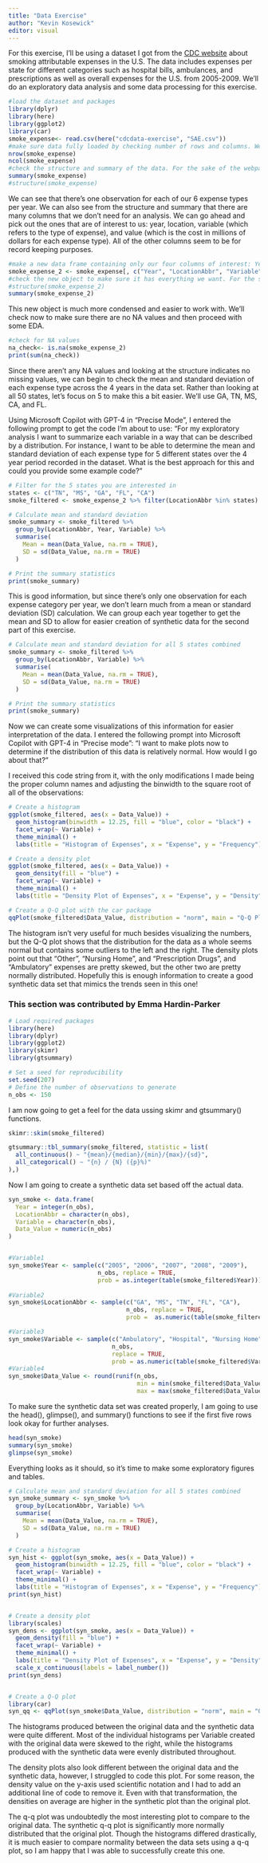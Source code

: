```yaml
---
title: "Data Exercise"
author: "Kevin Kosewick"
editor: visual
---
```


For this exercise, I'll be using a dataset I got from the [CDC website](https://data.cdc.gov/Health-Consequences-and-Costs/Smoking-Attributable-Mortality-Morbidity-and-Econo/ezab-8sq5/about_data) about smoking attributable expenses in the U.S. The data includes expenses per state for different categories such as hospital bills, ambulances, and prescriptions as well as overall expenses for the U.S. from 2005-2009. We'll do an exploratory data analysis and some data processing for this exercise.

```r
#load the dataset and packages
library(dplyr)
library(here)
library(ggplot2)
library(car)
smoke_expense<- read.csv(here("cdcdata-exercise", "SAE.csv"))
#make sure data fully loaded by checking number of rows and columns. We should have 19 variables and 1560 observations
nrow(smoke_expense)
ncol(smoke_expense)
#check the structure and summary of the data. For the sake of the webpage, I've made the structure line an annotation, but if you're viewing this in R go ahead and delete the #
summary(smoke_expense)
#structure(smoke_expense)
```

We can see that there's one observation for each of our 6 expense types per year. We can also see from the structure and summary that there are many columns that we don't need for an analysis. We can go ahead and pick out the ones that are of interest to us: year, location, variable (which refers to the type of expense), and value (which is the cost in millions of dollars for each expense type). All of the other columns seem to be for record keeping purposes.

```r
#make a new data frame containing only our four columns of interest: Year, LocationAbbr, Variable, and Data_Value.
smoke_expense_2 <- smoke_expense[, c("Year", "LocationAbbr", "Variable", "Data_Value")]
#check the new object to make sure it has everything we want. For the sake of the webpage, I've made the structure line an annotation, but if you're viewing this in R go ahead and delete the #
#structure(smoke_expense_2)
summary(smoke_expense_2)
```

This new object is much more condensed and easier to work with. We'll check now to make sure there are no NA values and then proceed with some EDA.

```r
#check for NA values
na_check<- is.na(smoke_expense_2)
print(sum(na_check))
```

Since there aren't any NA values and looking at the structure indicates no missing values, we can begin to check the mean and standard deviation of each expense type across the 4 years in the data set. Rather than looking at all 50 states, let's focus on 5 to make this a bit easier. We'll use GA, TN, MS, CA, and FL.

Using Microsoft Copilot with GPT-4 in "Precise Mode", I entered the following prompt to get the code I'm about to use: "For my exploratory analysis I want to summarize each variable in a way that can be described by a distribution. For instance, I want to be able to determine the mean and standard deviation of each expense type for 5 different states over the 4 year period recorded in the dataset. What is the best approach for this and could you provide some example code?"

```r
# Filter for the 5 states you are interested in
states <- c("TN", "MS", "GA", "FL", "CA")
smoke_filtered <- smoke_expense_2 %>% filter(LocationAbbr %in% states)

# Calculate mean and standard deviation
smoke_summary <- smoke_filtered %>%
  group_by(LocationAbbr, Year, Variable) %>%
  summarise(
    Mean = mean(Data_Value, na.rm = TRUE),
    SD = sd(Data_Value, na.rm = TRUE)
  )

# Print the summary statistics
print(smoke_summary)

```

This is good information, but since there's only one observation for each expense category per year, we don't learn much from a mean or standard deviation (SD) calculation. We can group each year together to get the mean and SD to allow for easier creation of synthetic data for the second part of this exercise.

```r
# Calculate mean and standard deviation for all 5 states combined
smoke_summary <- smoke_filtered %>%
  group_by(LocationAbbr, Variable) %>%
  summarise(
    Mean = mean(Data_Value, na.rm = TRUE),
    SD = sd(Data_Value, na.rm = TRUE)
  )

# Print the summary statistics
print(smoke_summary)

```

Now we can create some visualizations of this information for easier interpretation of the data. I entered the following prompt into Microsoft Copilot with GPT-4 in "Precise mode": "I want to make plots now to determine if the distribution of this data is relatively normal. How would I go about that?"

I received this code string from it, with the only modifications I made being the proper column names and adjusting the binwidth to the square root of all of the observations:

```r
# Create a histogram
ggplot(smoke_filtered, aes(x = Data_Value)) + 
  geom_histogram(binwidth = 12.25, fill = "blue", color = "black") +
  facet_wrap(~ Variable) +
  theme_minimal() +
  labs(title = "Histogram of Expenses", x = "Expense", y = "Frequency")

# Create a density plot
ggplot(smoke_filtered, aes(x = Data_Value)) + 
  geom_density(fill = "blue") +
  facet_wrap(~ Variable) +
  theme_minimal() +
  labs(title = "Density Plot of Expenses", x = "Expense", y = "Density") 

# Create a Q-Q plot with the car package
qqPlot(smoke_filtered$Data_Value, distribution = "norm", main = "Q-Q Plot of Expenses")

```

The histogram isn't very useful for much besides visualizing the numbers, but the Q-Q plot shows that the distribution for the data as a whole seems normal but contains some outliers to the left and the right. The density plots point out that "Other", "Nursing Home", and "Prescription Drugs", and "Ambulatory" expenses are pretty skewed, but the other two are pretty normally distributed. Hopefully this is enough information to create a good synthetic data set that mimics the trends seen in this one!

### This section was contributed by Emma Hardin-Parker

```r
# Load required packages
library(here)
library(dplyr)
library(ggplot2)
library(skimr)
library(gtsummary)
```

```r
# Set a seed for reproducibility
set.seed(207)
# Define the number of observations to generate
n_obs <- 150
```

I am now going to get a feel for the data ussing skimr and gtsummary() functions.

```r
skimr::skim(smoke_filtered)
```

```r
gtsummary::tbl_summary(smoke_filtered, statistic = list(
  all_continuous() ~ "{mean}/{median}/{min}/{max}/{sd}",
  all_categorical() ~ "{n} / {N} ({p}%)"
),)
```

Now I am going to create a synthetic data set based off the actual data.

```r
syn_smoke <- data.frame(
  Year = integer(n_obs),
  LocationAbbr = character(n_obs),
  Variable = character(n_obs),
  Data_Value = numeric(n_obs)
)


#Variable1
syn_smoke$Year <- sample(c("2005", "2006", "2007", "2008", "2009"),
                         n_obs, replace = TRUE,
                         prob = as.integer(table(smoke_filtered$Year)))
                   
#Variable2 
syn_smoke$LocationAbbr <- sample(c("GA", "MS", "TN", "FL", "CA"),
                                 n_obs, replace = TRUE,
                                 prob =  as.numeric(table(smoke_filtered$LocationAbbr)/100))

#Variable3
syn_smoke$Variable <- sample(c("Ambulatory", "Hospital", "Nursing Home", "Other", "Prescription Drugs", "Total"),
                             n_obs,
                             replace = TRUE,
                             prob = as.numeric(table(smoke_filtered$Variable)/100))
#Variable4
syn_smoke$Data_Value <- round(runif(n_obs,
                                    min = min(smoke_filtered$Data_Value),
                                    max = max(smoke_filtered$Data_Value)), 1)
```

To make sure the synthetic data set was created properly, I am going to use the head(), glimpse(), and summary() functions to see if the first five rows look okay for further analyses.

```r
head(syn_smoke)
summary(syn_smoke)
glimpse(syn_smoke)
```

Everything looks as it should, so it's time to make some exploratory figures and tables.

```r
# Calculate mean and standard deviation for all 5 states combined
syn_smoke_summary <- syn_smoke %>%
  group_by(LocationAbbr, Variable) %>%
  summarise(
    Mean = mean(Data_Value, na.rm = TRUE),
    SD = sd(Data_Value, na.rm = TRUE)
  )
```

```r
# Create a histogram
syn_hist <- ggplot(syn_smoke, aes(x = Data_Value)) + 
  geom_histogram(binwidth = 12.25, fill = "blue", color = "black") +
  facet_wrap(~ Variable) +
  theme_minimal() +
  labs(title = "Histogram of Expenses", x = "Expense", y = "Frequency")
print(syn_hist)


# Create a density plot
library(scales)
syn_dens <- ggplot(syn_smoke, aes(x = Data_Value)) + 
  geom_density(fill = "blue") +
  facet_wrap(~ Variable) +
  theme_minimal() +
  labs(title = "Density Plot of Expenses", x = "Expense", y = "Density") +
  scale_x_continuous(labels = label_number())
print(syn_dens)


# Create a Q-Q plot
library(car)
syn_qq <- qqPlot(syn_smoke$Data_Value, distribution = "norm", main = "Q-Q Plot of Expenses")
```

The histograms produced between the original data and the synthetic data were quite different. Most of the individual histograms per Variable created with the original data were skewed to the right, while the histograms produced with the synthetic data were evenly distributed throughout.

The density plots also look different between the original data and the synthetic data, however, I struggled to code this plot. For some reason, the density value on the y-axis used scientific notation and I had to add an additional line of code to remove it. Even with that transformation, the densities on average are higher in the synthetic plot than the original plot.

The q-q plot was undoubtedly the most interesting plot to compare to the original data. The synthetic q-q plot is significantly more normally distributed that the original plot. Though the histograms differed drastically, it is much easier to compare normality between the data sets using a q-q plot, so I am happy that I was able to successfully create this one.
